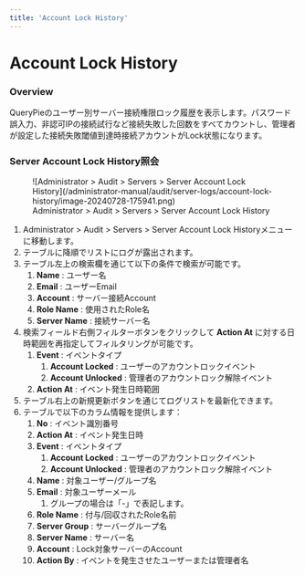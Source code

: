 ```yaml
---
title: 'Account Lock History'
---
```


# Account Lock History

### Overview

QueryPieのユーザー別サーバー接続権限ロック履歴を表示します。パスワード誤入力、非認可IPの接続試行など接続失敗した回数をすべてカウントし、管理者が設定した接続失敗閾値到達時接続アカウントがLock状態になります。

### Server Account Lock History照会

<figure data-layout="center" data-align="center">
![Administrator &gt; Audit &gt; Servers &gt; Server Account Lock History](/administrator-manual/audit/server-logs/account-lock-history/image-20240728-175941.png)
<figcaption>
Administrator &gt; Audit &gt; Servers &gt; Server Account Lock History
</figcaption>
</figure>

1. Administrator &gt; Audit &gt; Servers &gt; Server Account Lock Historyメニューに移動します。
2. テーブルに降順でリストにログが露出されます。
3. テーブル左上の検索欄を通じて以下の条件で検索が可能です。
    1.  **Name**  : ユーザー名
    2.  **Email**  : ユーザーEmail
    3.  **Account**  : サーバー接続Account
    4.  **Role Name**  : 使用されたRole名
    5.  **Server Name**  : 接続サーバー名
4. 検索フィールド右側フィルターボタンをクリックして **Action At** に対する日時範囲を再指定してフィルタリングが可能です。<br/>
    1.  **Event**  : イベントタイプ
        1.  **Account Locked**  : ユーザーのアカウントロックイベント
        2.  **Account Unlocked**  : 管理者のアカウントロック解除イベント
    2.  **Action At**  : イベント発生日時範囲
5. テーブル右上の新規更新ボタンを通じてログリストを最新化できます。
6. テーブルで以下のカラム情報を提供します：
    1.  **No**  : イベント識別番号
    2.  **Action At**  : イベント発生日時
    3.  **Event**  : イベントタイプ
        1.  **Account Locked**  : ユーザーのアカウントロックイベント
        2.  **Account Unlocked**  : 管理者のアカウントロック解除イベント
    4.  **Name**  : 対象ユーザー/グループ名
    5.  **Email**  : 対象ユーザーメール
        1. グループの場合は「-」で表記します。
    6.  **Role Name**  : 付与/回収されたRole名前
    7.  **Server Group**  : サーバーグループ名
    8.  **Server Name**  : サーバー名
    9.  **Account**  : Lock対象サーバーのAccount
    10.  **Action By**  : イベントを発生させたユーザーまたは管理者名
